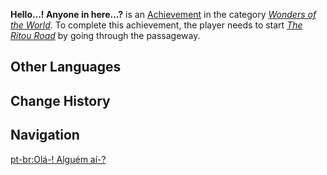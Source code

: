 {{Achievement Infobox
|title        = 
|id           = 84537
|order id     = 4061
|category     = Wonders of the World
|description  = Discover a secret passageway in [[Ritou]].
|requirements = Start ''[[The Ritou Road]]'' by going through the passageway.
|primogems    = 5
|tracking     = 
|hidden       = 1
|type         = Quest
}}
'''Hello...! Anyone in here...?''' is an [[Achievement]] in the category ''[[Wonders of the World]]''. To complete this achievement, the player needs to start ''[[The Ritou Road]]'' by going through the passageway.
<!--
==Trivia==

==Video Guides==
{{EVT
|video1   = 
|caption1 = 
}}
-->
==Other Languages==
{{Other Languages
|en      = Hello...! Anyone in here...?
|zhs     = 喂——有人吗？
|zhs_rm  = Wèi{{lmdash}} Yǒurén ma?
|zht     = 喂——有人嗎？
|zht_rm  = Wèi{{lmdash}} Yǒurén ma?
|zh_tl   = Hey! Is anyone here?
|ja      = おーい——誰かいる？
|ja_rm   = Ooi{{lmdash}} Dare ka iru?
|ja_tl   = Hey! Is anyone here?
|ko      = 거기——누구 없소?
|ko_rm   = Geogi{{lmdash}} Nugu Eopsso?
|ko_tl   = Hello? Is anyone here?
|es      = ¿Hay alguien aquí?
|es_tl   = Is There Anyone Here?
|fr      = Hé, il y a quelqu'un ?
|fr_tl   = Hey, Is There Someone?
|ru      = Ау... Есть кто?
|ru_tl   = Hello... Anyone Here?
|th      = สวัสดี... มีใครอยู่มั้ย?
|th_rm   = 
|th_tl   = 
|vi      = A lô, có ai không?
|vi_tl   = 
|de      = Hallo ... Ist jemand da?
|de_tl   = Hello ... Is Anyone There?
|id      = Halo! Ada Orang Tidak?
|id_tl   = Hello! Anybody Here?
|pt      = Olá-! Alguém aí-?
|pt_tl   = 
|tr      = Merhaba! Kimse Var mı?
|tr_tl   = 
|it      = Ehilà... C'è nessuno?
|it_tl   = 
}}

==Change History==
{{Change History|2.0}}
<!--
==References==
{{Reflist}}
-->
==Navigation==
{{Achievement Navbox|Wonders of the World|Quest}}

[[pt-br:Olá-! Alguém aí-?]]